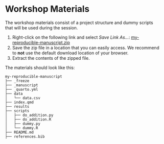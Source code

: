 # Workshop Materials {.unnumbered}

The workshop materials consist of a project structure and dummy scripts that will be used during the session.

1.  Right-click on the following link and select *Save Link As...*: [my-reproducible-manuscript.zip](https://github.com/jgeller112/APS2024-Workshop-Reproduce-MS/blob/main/my-reproducible-manuscript.zip)
2.  Save the zip file in a location that you can easily access. We recommend to **not** use the default download location of your browser.
3.  Extract the contents of the zipped file.

The materials should look like this:

```         
my-reproducible-manuscript
├── _freeze
├── _manuscript
├── _quarto.yml
├── data
│   └── data.csv
├── index.qmd
├── results
├── scripts
│   ├── do_addition.py
│   ├── do_addition.R
│   ├── dummy.py
│   └── dummy.R
├── README.md
├── references.bib
```
